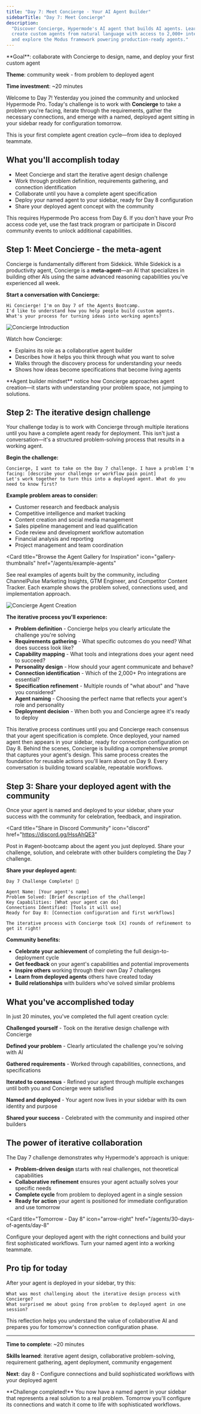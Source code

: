```yaml
---
title: "Day 7: Meet Concierge - Your AI Agent Builder"
sidebarTitle: "Day 7: Meet Concierge"
description:
  "Discover Concierge, Hypermode's AI agent that builds AI agents. Learn to
  create custom agents from natural language with access to 2,000+ integrations
  and explore the Modus framework powering production-ready agents."
---
```


<Card title="Day 7 challenge" icon="robot">
  **Goal**: collaborate with Concierge to design, name, and deploy your first custom agent

**Theme**: community week - from problem to deployed agent

**Time investment**: ~20 minutes

</Card>

Welcome to Day 7! Yesterday you joined the community and unlocked Hypermode Pro.
Today's challenge is to work with **Concierge** to take a problem you're facing,
iterate through the requirements, gather the necessary connections, and emerge
with a named, deployed agent sitting in your sidebar ready for configuration
tomorrow.

This is your first complete agent creation cycle—from idea to deployed teammate.

## What you'll accomplish today

- Meet Concierge and start the iterative agent design challenge
- Work through problem definition, requirements gathering, and connection
  identification
- Collaborate until you have a complete agent specification
- Deploy your named agent to your sidebar, ready for Day 8 configuration
- Share your deployed agent concept with the community

<Warning>
  This requires Hypermode Pro access from Day 6. If you don't have your Pro
  access code yet, use the fast track program or participate in Discord
  community events to unlock additional capabilities.
</Warning>

## Step 1: Meet Concierge - the meta-agent

Concierge is fundamentally different from Sidekick. While Sidekick is a
productivity agent, Concierge is a **meta-agent**—an AI that specializes in
building other AIs using the same advanced reasoning capabilities you've
experienced all week.

**Start a conversation with Concierge:**

```text
Hi Concierge! I'm on Day 7 of the Agents Bootcamp.
I'd like to understand how you help people build custom agents.
What's your process for turning ideas into working agents?
```

![Concierge Introduction](/images/agents/concierge.png)

Watch how Concierge:

- Explains its role as a collaborative agent builder
- Describes how it helps you think through what you want to solve
- Walks through the discovery process for understanding your needs
- Shows how ideas become specifications that become living agents

<Tip>
  **Agent builder mindset** notice how Concierge approaches agent creation—it
  starts with understanding your problem space, not jumping to solutions.
</Tip>

## Step 2: The iterative design challenge

Your challenge today is to work with Concierge through multiple iterations until
you have a complete agent ready for deployment. This isn't just a
conversation—it's a structured problem-solving process that results in a working
agent.

**Begin the challenge:**

```text
Concierge, I want to take on the Day 7 challenge. I have a problem I'm facing: [describe your challenge or workflow pain point]
Let's work together to turn this into a deployed agent. What do you need to know first?
```

**Example problem areas to consider:**

- Customer research and feedback analysis
- Competitive intelligence and market tracking
- Content creation and social media management
- Sales pipeline management and lead qualification
- Code review and development workflow automation
- Financial analysis and reporting
- Project management and team coordination

<Card
  title="Browse the Agent Gallery for Inspiration"
  icon="gallery-thumbnails"
  href="/agents/example-agents"
>
  See real examples of agents built by the community, including ChannelPulse
  Marketing Insights, GTM Engineer, and Competitor Content Tracker. Each example
  shows the problem solved, connections used, and implementation approach.
</Card>

![Concierge Agent Creation](/images/agents/concierge-2.png)

**The iterative process you'll experience:**

- **Problem definition** - Concierge helps you clearly articulate the challenge
  you're solving
- **Requirements gathering** - What specific outcomes do you need? What does
  success look like?
- **Capability mapping** - What tools and integrations does your agent need to
  succeed?
- **Personality design** - How should your agent communicate and behave?
- **Connection identification** - Which of the 2,000+ Pro integrations are
  essential?
- **Specification refinement** - Multiple rounds of "what about" and "have you
  considered"
- **Agent naming** - Choosing the perfect name that reflects your agent's role
  and personality
- **Deployment decision** - When both you and Concierge agree it's ready to
  deploy

<Info>
  This iterative process continues until you and Concierge reach consensus that
  your agent specification is complete. Once deployed, your named agent then
  appears in your sidebar, ready for connection configuration on Day 8.
</Info>

<Info>
  Behind the scenes, Concierge is building a comprehensive prompt that captures
  your agent's design. This same process creates the foundation for reusable
  actions you'll learn about on Day 9. Every conversation is building toward
  scalable, repeatable workflows.
</Info>

## Step 3: Share your deployed agent with the community

Once your agent is named and deployed to your sidebar, share your success with
the community for celebration, feedback, and inspiration.

<Card
  title="Share in Discord Community"
  icon="discord"
  href="https://discord.gg/HssAhQE3"
>
  Post in #agent-bootcamp about the agent you just deployed. Share your
  challenge, solution, and celebrate with other builders completing the Day 7
  challenge.
</Card>

**Share your deployed agent:**

```text
Day 7 Challenge Complete! 🎉

Agent Name: [Your agent's name]
Problem Solved: [Brief description of the challenge]
Key Capabilities: [What your agent can do]
Connections Identified: [Tools it will use]
Ready for Day 8: [Connection configuration and first workflows]

The iterative process with Concierge took [X] rounds of refinement to get it right!
```

**Community benefits:**

- **Celebrate your achievement** of completing the full design-to-deployment
  cycle
- **Get feedback** on your agent's capabilities and potential improvements
- **Inspire others** working through their own Day 7 challenges
- **Learn from deployed agents** others have created today
- **Build relationships** with builders who've solved similar problems

## What you've accomplished today

In just 20 minutes, you've completed the full agent creation cycle:

**Challenged yourself** - Took on the iterative design challenge with Concierge

**Defined your problem** - Clearly articulated the challenge you're solving with
AI

**Gathered requirements** - Worked through capabilities, connections, and
specifications

**Iterated to consensus** - Refined your agent through multiple exchanges until
both you and Concierge were satisfied

**Named and deployed** - Your agent now lives in your sidebar with its own
identity and purpose

**Shared your success** - Celebrated with the community and inspired other
builders

## The power of iterative collaboration

The Day 7 challenge demonstrates why Hypermode's approach is unique:

- **Problem-driven design** starts with real challenges, not theoretical
  capabilities
- **Collaborative refinement** ensures your agent actually solves your specific
  needs
- **Complete cycle** from problem to deployed agent in a single session
- **Ready for action** your agent is positioned for immediate configuration and
  use tomorrow

<Card
  title="Tomorrow - Day 8"
  icon="arrow-right"
  href="/agents/30-days-of-agents/day-8"
>
  Configure your deployed agent with the right connections and build your first
  sophisticated workflows. Turn your named agent into a working teammate.
</Card>

## Pro tip for today

After your agent is deployed in your sidebar, try this:

```text
What was most challenging about the iterative design process with Concierge?
What surprised me about going from problem to deployed agent in one session?
```

This reflection helps you understand the value of collaborative AI and prepares
you for tomorrow's connection configuration phase.

---

**Time to complete**: ~20 minutes

**Skills learned**: iterative agent design, collaborative problem-solving,
requirement gathering, agent deployment, community engagement

**Next**: day 8 - Configure connections and build sophisticated workflows with
your deployed agent

<Tip>
  **Challenge completed!** You now have a named agent in your sidebar that
  represents a real solution to a real problem. Tomorrow you'll configure its
  connections and watch it come to life with sophisticated workflows.
</Tip>
